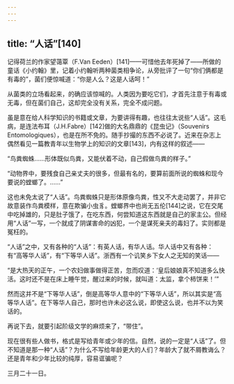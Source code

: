 ```yaml
---
---
---
```

title: “人话”[140]
---




记得荷兰的作家望蔼覃（F.Van Eeden）[141]——可惜他去年死掉了——所做的童话《小约翰》里，记着小约翰听两种菌类相争论，从旁批评了一句“你们俩都是有毒的”，菌们便惊喊道：“你是人么？这是人话呵！”

从菌类的立场看起来，的确应该惊喊的。人类因为要吃它们，才首先注意于有毒或无毒，但在菌们自己，这却完全没有关系，完全不成问题。

虽是意在给人科学知识的书籍或文章，为要讲得有趣，也往往太说些“人话”。这毛病，是连法布耳（J.H.Fabre）[142]做的大名鼎鼎的《昆虫记》（Souvenirs Entomologiques），也是在所不免的。随手抄撮的东西不必说了。近来在杂志上偶然看见一篇教青年以生物学上的知识的文章[143]，内有这样的叙述——

“鸟粪蜘蛛……形体既似鸟粪，又能伏着不动，自己假做鸟粪的样子。”

“动物界中，要残食自己亲丈夫的很多，但最有名的，要算前面所说的蜘蛛和现今要说的螳螂了。……”

这也未免太说了“人话”。鸟粪蜘蛛只是形体原像鸟粪，性又不大走动罢了，并非它故意装作鸟粪模样，意在欺骗小虫豸。螳螂界中也尚无五伦[144]之说，它在交尾中吃掉雄的，只是肚子饿了，在吃东西，何尝知道这东西就是自己的家主公。但经用“人话”一写，一个就成了阴谋害命的凶犯，一个是谋死亲夫的毒妇了。实则都是冤枉的。

“人话”之中，又有各种的“人话”：有英人话，有华人话。华人话中又有各种：有“高等华人话”，有“下等华人话”。浙西有一个讥笑乡下女人之无知的笑话——

“是大热天的正午，一个农妇做事做得正苦，忽而叹道：‘皇后娘娘真不知道多么快活。这时还不是在床上睡午觉，醒过来的时候，就叫道：太监，拿个柿饼来！’”

然而这并不是“下等华人话”，倒是高等华人意中的“下等华人话”，所以其实是“高等华人话”。在下等华人自己，那时也许未必这么说，即使这么说，也并不以为笑话的。

再说下去，就要引起阶级文学的麻烦来了，“带住”。

现在很有些人做书，格式是写给青年或少年的信。自然，说的一定是“人话”了。但不知道是那一种“人话”？为什么不写给年龄更大的人们？年龄大了就不屑教诲么？还是青年和少年比较的纯厚，容易诓骗呢？

三月二十一日。